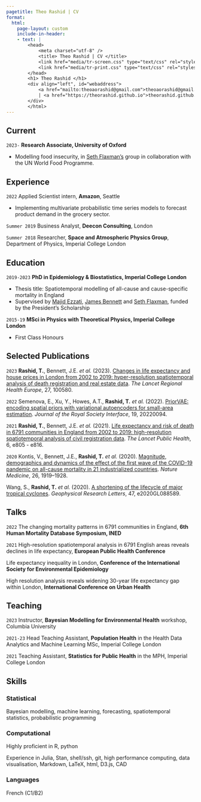 ```yaml
---
pagetitle: Theo Rashid | CV
format:
  html:
    page-layout: custom
    include-in-header:
    - text: |
        <head>
            <meta charset="utf-8" />
            <title> Theo Rashid | CV </title>
            <link href="media/tr-screen.css" type="text/css" rel="stylesheet" media="screen">
            <link href="media/tr-print.css" type="text/css" rel="stylesheet" media="print">
        </head>
        <h1> Theo Rashid </h1>
        <div align="left", id="webaddress">
            <a href="mailto:theoaorashid@gmail.com">theoaorashid@gmail.com</a>
            | <a href="https://theorashid.github.io">theorashid.github.io</a>
        </div>
        </html>
---
```

<!-- # Theo Rashid -->
<!-- Physicist, Mathematician, Statistician. -->

## Current

`2023-`
__Research Associate, University of Oxford__

- Modelling food insecurity, in [Seth Flaxman's](https://sethrf.com) group in collaboration with the UN World Food Programme.

## Experience

`2022`
Applied Scientist intern, __Amazon__, Seattle

- Implementing multivariate probabilistic time series models to forecast product demand in the grocery sector.

`Summer 2019`
Business Analyst, __Deecon Consulting__, London

`Summer 2018`
Researcher, __Space and Atmospheric Physics Group__, Department of Physics, Imperial College London

<!-- `Summer 2014`
Nuffield Research Placement, __Spectroscopy and Dynamics Group__, Department of Chemistry, University of Leicester -->

## Education

`2019-2023`
__PhD in Epidemiology & Biostatistics, Imperial College London__

- Thesis title: Spatiotemporal modelling of all-cause and cause-specific mortality in England
<!-- - Scalable Bayesian models for estimating life expectancy over space and time -->
- Supervised by [Majid Ezzati](https://www.imperial.ac.uk/people/majid.ezzati), [James Bennett](https://www.imperial.ac.uk/people/umahx99) and [Seth Flaxman](https://sethrf.com), funded by the President’s Scholarship

`2015-19`
__MSci in Physics with Theoretical Physics, Imperial College London__

- First Class Honours

<!-- `2008-15`
__Leicester Grammar School__
- A Levels: Mathematics (A<sup>*</sup>), Further Mathematics (A<sup>*</sup>), Physics (A<sup>*</sup>), Chemistry (A<sup>*</sup>) -->
<!-- - GCSEs: 10 A<sup>*</sup>s including English -->

## Selected Publications

`2023`
__Rashid, T.__, Bennett, J.E. _et al._ (2023). [Changes in life expectancy and house prices in London from 2002 to 2019: hyper-resolution spatiotemporal analysis of death registration and real estate data](https://www.thelancet.com/journals/lanepe/article/PIIS2666-7762(22)00276-9/fulltext). _The Lancet Regional Health Europe_, 27, 100580.

`2022`
Semenova, E., Xu, Y., Howes, A.T., __Rashid, T.__ _et al._ (2022). [PriorVAE: encoding spatial priors with variational autoencoders for small-area estimation](https://royalsocietypublishing.org/doi/10.1098/rsif.2022.0094). _Journal of the Royal Society Interface_, 19, 20220094.

`2021`
__Rashid, T.__, Bennett, J.E. _et al._ (2021). [Life expectancy and risk of death in 6791 communities in England from 2002 to 2019: high-resolution spatiotemporal analysis of civil registration data](https://www.thelancet.com/journals/lanpub/article/PIIS2468-2667(21)00205-X/fulltext). _The Lancet Public Health_, 6, e805 - e816.

`2020`
Kontis, V., Bennett, J.E., __Rashid, T.__ _et al._ (2020). [Magnitude, demographics and dynamics of the effect of the first wave of the COVID-19 pandemic on all-cause mortality in 21 industrialized countries](https://www.nature.com/articles/s41591-020-1112-0). _Nature Medicine_, 26, 1919–1928.

Wang, S., __Rashid, T.__ _et al._ (2020). [A shortening of the lifecycle of major tropical cyclones](https://agupubs.onlinelibrary.wiley.com/doi/abs/10.1029/2020GL088589). _Geophysical Research Letters_, 47, e2020GL088589.

<!-- A list is also available [online](https://theorashid.github.io/#publications) -->

## Talks

`2022`
The changing mortality patterns in 6791 communities in England, __6th Human Mortality Database Symposium, INED__

`2021`
High-resolution spatiotemporal analysis in 6791 English areas reveals declines in life expectancy, __European Public Health Conference__

Life expectancy inequality in London, __Conference of the International Society for Environmental Epidemiology__

High resolution analysis reveals widening 30-year life expectancy gap within London, __International Conference on Urban Health__

## Teaching

`2023`
Instructor, __Bayesian Modelling for Environmental Health__ workshop, Columbia University

`2021-23`
Head Teaching Assistant, __Population Health__ in the Health Data Analytics and Machine Learning MSc, Imperial College London

`2021`
Teaching Assistant, __Statistics for Public Health__ in the MPH, Imperial College London

## Skills

### Statistical

Bayesian modelling, machine learning, forecasting, spatiotemporal statistics, probabilistic programming

### Computational

Highly proficient in R, python

Experience in Julia, Stan, shell/ssh, git, high performance computing, data visualisation, Markdown, LaTeX, html, D3.js, CAD

### Languages

French (C1/B2)

<!-- ### Footer

References on request. Last updated: July 2021 -->
